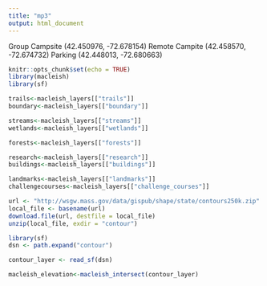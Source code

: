 ```yaml
---
title: "mp3"
output: html_document
---
```


Group Campsite (42.450976, -72.678154)
Remote Campite (42.458570, -72.674732)
Parking (42.448013, -72.680663)

```r
knitr::opts_chunk$set(echo = TRUE)
library(macleish)
library(sf)
```

```r
trails<-macleish_layers[["trails"]]
boundary<-macleish_layers[["boundary"]]

streams<-macleish_layers[["streams"]]
wetlands<-macleish_layers[["wetlands"]]

forests<-macleish_layers[["forests"]]

research<-macleish_layers[["research"]]
buildings<-macleish_layers[["buildings"]]

landmarks<-macleish_layers[["landmarks"]]
challengecourses<-macleish_layers[["challenge_courses"]]
```

```r
url <- "http://wsgw.mass.gov/data/gispub/shape/state/contours250k.zip"
local_file <- basename(url)
download.file(url, destfile = local_file)
unzip(local_file, exdir = "contour")

library(sf)
dsn <- path.expand("contour")

contour_layer <- read_sf(dsn)

macleish_elevation<-macleish_intersect(contour_layer)
```


